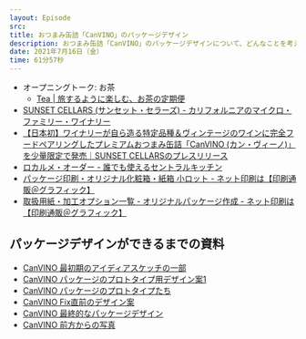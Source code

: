 ```yaml
---
layout: Episode
src: 
title: おつまみ缶詰「CanVINO」のパッケージデザイン
description: おつまみ缶詰「CanVINO」のパッケージデザインについて、どんなことを考えながら、どんなふうに作っていったのかを話しました。
date: 2021年7月16日（金）
time: 61分57秒
---
```


- オープニングトーク: お茶
    - [Tea | 旅するように楽しむ、お茶の定期便](https://teatrips.me/)
- [SUNSET CELLARS (サンセット・セラーズ) - カリフォルニアのマイクロ・ファミリー・ワイナリー](https://sunsetcellars.jp/products)
- [【日本初】ワイナリーが自ら造る特定品種＆ヴィンテージのワインに完全フードペアリングしたプレミアムおつまみ缶詰「CanVINO (カン・ヴィーノ)」 を少量限定で発売｜SUNSET CELLARSのプレスリリース](https://prtimes.jp/main/html/rd/p/000000001.000079911.html)
- [ロカルメ・オーダー - 誰でも使えるセントラルキッチン](https://order.localmet.com/)
- [パッケージ印刷・オリジナル化粧箱・紙箱 小ロット - ネット印刷は【印刷通販＠グラフィック】](https://www.graphic.jp/lineup/package)
- [取扱用紙・加工オプション一覧 - オリジナルパッケージ作成 - ネット印刷は【印刷通販＠グラフィック】](https://www.graphic.jp/lineup/package/options)

## パッケージデザインができるまでの資料
- [CanVINO 最初期のアイディアスケッチの一部](https://cdn-ak.f.st-hatena.com/images/fotolife/k/kudakurage/20210711/20210711155712.jpg)
- [CanVINO パッケージのプロトタイプ用デザイン案1](https://cdn-ak.f.st-hatena.com/images/fotolife/k/kudakurage/20210711/20210711160034.png)
- [CanVINO パッケージのプロトタイプたち](https://cdn-ak.f.st-hatena.com/images/fotolife/k/kudakurage/20210711/20210711155736.jpg)
- [CanVINO Fix直前のデザイン案](https://cdn-ak.f.st-hatena.com/images/fotolife/k/kudakurage/20210711/20210711160240.png)
- [CanVINO 最終的なパッケージデザイン](https://cdn-ak.f.st-hatena.com/images/fotolife/k/kudakurage/20210711/20210711160322.png)
- [CanVINO 前方からの写真](https://cdn-ak.f.st-hatena.com/images/fotolife/k/kudakurage/20210711/20210711160444.png)
